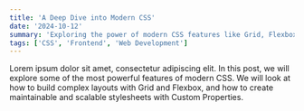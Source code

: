 ```yaml
---
title: 'A Deep Dive into Modern CSS'
date: '2024-10-12'
summary: 'Exploring the power of modern CSS features like Grid, Flexbox, and Custom Properties to create complex and responsive layouts.'
tags: ['CSS', 'Frontend', 'Web Development']
---
```


Lorem ipsum dolor sit amet, consectetur adipiscing elit. In this post, we will explore some of the most powerful features of modern CSS. We will look at how to build complex layouts with Grid and Flexbox, and how to create maintainable and scalable stylesheets with Custom Properties.
